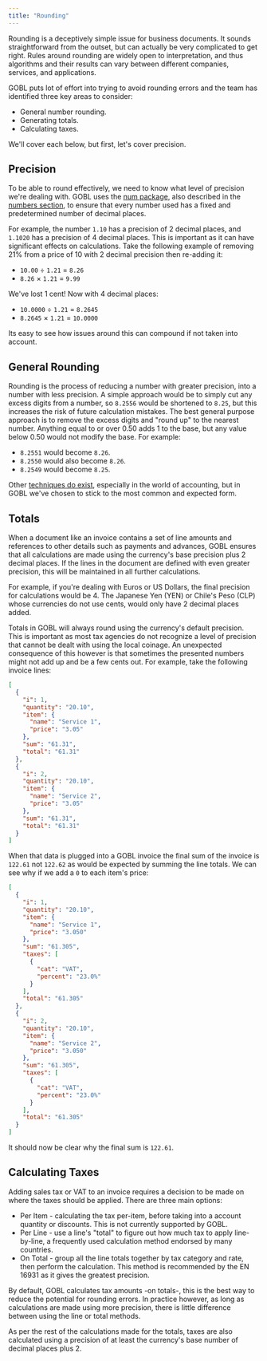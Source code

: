```yaml
---
title: "Rounding"
---
```


Rounding is a deceptively simple issue for business documents. It sounds straightforward from the outset, but can actually be very complicated to get right. Rules around rounding are widely open to interpretation, and thus algorithms and their results can vary between different companies, services, and applications.

GOBL puts lot of effort into trying to avoid rounding errors and the team has identified three key areas to consider:

- General number rounding.
- Generating totals.
- Calculating taxes.

We'll cover each below, but first, let's cover precision.

## Precision

To be able to round effectively, we need to know what level of precision we're dealing with. GOBL uses the [num package](https://github.com/invopop/gobl/tree/main/num), also described in the [numbers section](/overview/numbers), to ensure that every number used has a fixed and predetermined number of decimal places.

For example, the number `1.10` has a precision of 2 decimal places, and `1.1020` has a precision of 4 decimal places. This is important as it can have significant effects on calculations. Take the following example of removing 21% from a price of 10 with 2 decimal precision then re-adding it:

- `10.00` ÷ `1.21` = `8.26`
- `8.26` × `1.21` = `9.99`

We've lost 1 cent! Now with 4 decimal places:

- `10.0000` ÷ `1.21` = `8.2645`
- `8.2645` × `1.21` = `10.0000`

Its easy to see how issues around this can compound if not taken into account.

## General Rounding

Rounding is the process of reducing a number with greater precision, into a number with less precision. A simple approach would be to simply cut any excess digits from a number, so `8.2556` would be shortened to `8.25`, but this increases the risk of future calculation mistakes. The best general purpose approach is to remove the excess digits and "round up" to the nearest number. Anything equal to or over 0.50 adds 1 to the base, but any value below 0.50 would not modify the base. For example:

- `8.2551` would become `8.26`.
- `8.2550` would also become `8.26`.
- `8.2549` would become `8.25`.

Other [techniques do exist](https://en.wikipedia.org/wiki/Rounding), especially in the world of accounting, but in GOBL we've chosen to stick to the most common and expected form.

## Totals

When a document like an invoice contains a set of line amounts and references to other details such as payments and advances, GOBL ensures that all calculations are made using the currency's base precision plus 2 decimal places. If the lines in the document are defined with even greater precision, this will be maintained in all further calculations.

For example, if you're dealing with Euros or US Dollars, the final precision for calculations would be 4. The Japanese Yen (YEN) or Chile's Peso (CLP) whose currencies do not use cents, would only have 2 decimal places added.

Totals in GOBL will always round using the currency's default precision. This is important as most tax agencies do not recognize a level of precision that cannot be dealt with using the local coinage. An unexpected consequence of this however is that sometimes the presented numbers might not add up and be a few cents out. For example, take the following invoice lines:

```json
[
  {
    "i": 1,
    "quantity": "20.10",
    "item": {
      "name": "Service 1",
      "price": "3.05"
    },
    "sum": "61.31",
    "total": "61.31"
  },
  {
    "i": 2,
    "quantity": "20.10",
    "item": {
      "name": "Service 2",
      "price": "3.05"
    },
    "sum": "61.31",
    "total": "61.31"
  }
]
```

When that data is plugged into a GOBL invoice the final sum of the invoice is `122.61` not `122.62` as would be expected by summing the line totals. We can see why if we add a `0` to each item's price:

```json
[
  {
    "i": 1,
    "quantity": "20.10",
    "item": {
      "name": "Service 1",
      "price": "3.050"
    },
    "sum": "61.305",
    "taxes": [
      {
        "cat": "VAT",
        "percent": "23.0%"
      }
    ],
    "total": "61.305"
  },
  {
    "i": 2,
    "quantity": "20.10",
    "item": {
      "name": "Service 2",
      "price": "3.050"
    },
    "sum": "61.305",
    "taxes": [
      {
        "cat": "VAT",
        "percent": "23.0%"
      }
    ],
    "total": "61.305"
  }
]
```

It should now be clear why the final sum is `122.61`.

## Calculating Taxes

Adding sales tax or VAT to an invoice requires a decision to be made on where the taxes should be applied. There are three main options:

- Per Item - calculating the tax per-item, before taking into a account quantity or discounts. This is not currently supported by GOBL.
- Per Line - use a line's "total" to figure out how much tax to apply line-by-line, a frequently used calculation method endorsed by many countries.
- On Total - group all the line totals together by tax category and rate, then perform the calculation. This method is recommended by the EN 16931 as it gives the greatest precision.

By default, GOBL calculates tax amounts -on totals-, this is the best way to reduce the potential for rounding errors. In practice however, as long as calculations are made using more precision, there is little difference between using the line or total methods.

As per the rest of the calculations made for the totals, taxes are also calculated using a precision of at least the currency's base number of decimal places plus 2.
